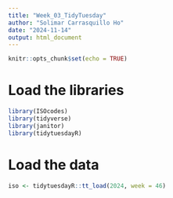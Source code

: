 ```yaml
---
title: "Week_03_TidyTuesday"
author: "Solimar Carrasquillo Ho"
date: "2024-11-14"
output: html_document
---
```


```r
knitr::opts_chunk$set(echo = TRUE)
```

# Load the libraries
```r
library(ISOcodes)
library(tidyverse)
library(janitor)
library(tidytuesdayR)
```


# Load the data
```r
iso <- tidytuesdayR::tt_load(2024, week = 46)
```

